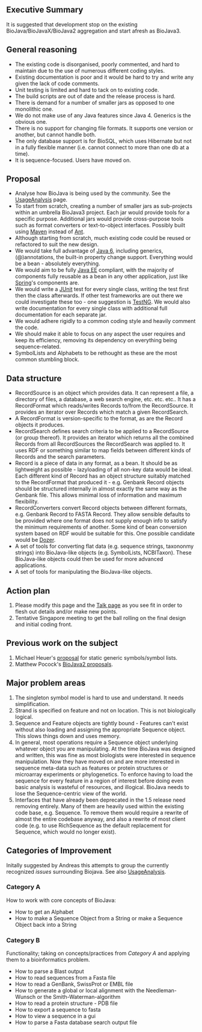 ==Executive Summary==

It is suggested that development stop on the existing BioJava/BioJavaX/BioJava2 aggregation and start afresh as BioJava3.  

==General reasoning==

* The existing code is disorganised, poorly commented, and hard to maintain due to the use of numerous different coding styles.
* Existing documentation is poor and it would be hard to try and write any given the lack of code comments.
* Unit testing is limited and hard to tack on to existing code.
* The build scripts are out of date and the release process is hard.
* There is demand for a number of smaller jars as opposed to one monolithic one.
* We do not make use of any Java features since Java 4. Generics is the obvious one.
* There is no support for changing file formats. It supports one version or another, but cannot handle both.
* The only database support is for BioSQL, which uses Hibernate but not in a fully flexible manner (i.e. cannot connect to more than one db at a time).
* It is sequence-focused. Users have moved on.

==Proposal==

* Analyse how BioJava is being used by the community. See the [[UsageAnalysis]] page.
* To start from scratch, creating a number of smaller jars as sub-projects within an umbrella BioJava3 project. Each jar would provide tools for a specific purpose. Additional jars would provide cross-purpose tools such as format converters or text-to-object interfaces. Possibly built using [http://maven.apache.org/ Maven] instead of [http://ant.apache.org/ Ant].
* Although starting from scratch, much existing code could be reused or refactored to suit the new design.
* We would take full advantage of [http://java.sun.com/javase/6/ Java 6], including generics, (@)annotations, the built-in property change support. Everything would be a bean - absolutely everything. 
* We would aim to be fully [http://java.sun.com/javaee/ Java EE] compliant, with the majority of components fully reusable as a bean in any other application, just like [http://www.springframework.org/ Spring]'s components are.
* We would write a [http://junit.sourceforge.net/ JUnit] test for every single class, writing the test first then the class afterwards. If other test frameworks are out there we could investigate these too - one suggestion is [http://testng.org/doc/ TestNG]. We would also write documentation for every single class with additional full documentation for each separate jar.
* We would adhere rigidly to a common coding style and heavily comment the code.
* We should make it able to focus on any aspect the user requires and keep its efficiency, removing its dependency on everything being sequence-related.
* SymbolLists and Alphabets to be rethought as these are the most common stumbling block.

==Data structure==

* RecordSource is an object which provides data. It can represent a file, a directory of files, a database, a web search engine, etc. etc. etc.. It has a RecordFormat which reads/writes Records to/from the RecordSource. It provides an iterator over Records which match a given RecordSearch. 
* A RecordFormat is version-specific to the format, as are the Record objects it produces. 
* RecordSearch defines search criteria to be applied to a RecordSource (or group thereof). It provides an iterator which returns all the combined Records from all RecordSources the RecordSearch was applied to. It uses RDF or something similar to map fields between different kinds of Records and the search parameters.
* Record is a piece of data in any format, as a bean. It should be as lightweight as possible - lazyloading of all non-key data would be ideal. Each different kind of Record has an object structure suitably matched to the RecordFormat that produced it - e.g. Genbank Record objects should be structured internally in almost exactly the same way as the Genbank file. This allows minimal loss of information and maximum flexibility.
* RecordConverters convert Record objects between different formats, e.g. Genbank Record to FASTA Record. They allow sensible defaults to be provided where one format does not supply enough info to satisfy the minimum requirements of another. Some kind of bean conversion system based on RDF would be suitable for this. One possible candidate would be [http://dozer.sourceforge.net/ Dozer].
* A set of tools for converting flat data (e.g. sequence strings, taxononmy strings) into BioJava-like objects (e.g. SymbolLists, NCBITaxon). These BioJava-like objects could then be used for more advanced applications.
* A set of tools for manipulating the BioJava-like objects.

==Action plan==

# Please modify this page and the [[Talk:BioJava3_Proposal|Talk page]] as you see fit in order to flesh out details and/or make new points.
# Tentative Singapore meeting to get the ball rolling on the final design and initial coding front.

==Previous work on the subject==

#Michael Heuer's [http://www3.shore.net/~heuermh/static-alphabet-generics.tar.gz proposal] for static generic symbols/symbol lists.
#Matthew Pocock's [http://www.derkholm.net/svn/repos/bjv2 BioJava2 proposals].

==Major problem areas==

#The singleton symbol model is hard to use and understand. It needs simplification.
#Strand is specified on feature and not on location. This is not biologically logical.
#Sequence and Feature objects are tightly bound - Features can't exist without also loading and assigning the appropriate Sequence object. This slows things down and uses memory.
#In general, most operations require a Sequence object underlying whatever object you are manipulating. At the time BioJava was designed and written, this was fine as most biologists were interested in sequence manipulation. Now they have moved on and are more interested in sequence meta-data such as features or protein structures or microarray experiments or phylogenetics. To enforce having to load the sequence for every feature in a region of interest before doing even basic analysis is wasteful of resources, and illogical. BioJava needs to lose the Sequence-centric view of the world.
#Interfaces that have already been deprecated in the 1.5 release need removing entirely. Many of them are heavily used within the existing code base, e.g. Sequence. To remove them would require a rewrite of almost the entire codebase anyway, and also a rewrite of most client code (e.g. to use RichSequence as the default replacement for Sequence, which would no longer exist).

==Categories of Improvement==

Initally suggested by Andreas this attempts to group the currently recognized ''issues'' surrounding Biojava. See also [[UsageAnalysis]].

===Category A===

How to work with core concepts of BioJava:

* How to get an Alphabet
* How to make a Sequence Object from a String or make a Sequence Object back into a String

===Category B===

Functionality; taking on concepts/practices from ''Category A'' and applying them to a bioinformatics problem.

* How to parse a Blast output
* How to read sequences from a Fasta file
* How to read a GenBank, SwissProt or EMBL file
* How to generate a global or local alignment with the Needleman-Wunsch or the Smith-Waterman-algorithm
* How to read a protein structure - PDB file
* How to export a sequence to fasta
* How to view a sequence in a gui
* How to parse a Fasta database search output file
